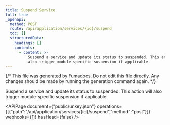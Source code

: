 ```yaml
---
title: Suspend Service
full: true
_openapi:
  method: POST
  route: /api/application/services/{id}/suspend
  toc: []
  structuredData:
    headings: []
    contents:
      - content: >-
          Suspend a service and update its status to suspended. This action will
          also trigger module-specific suspension if applicable.
---
```


{/* This file was generated by Fumadocs. Do not edit this file directly. Any changes should be made by running the generation command again. */}

Suspend a service and update its status to suspended. This action will also trigger module-specific suspension if applicable.

<APIPage document={"public/unkey.json"} operations={[{"path":"/api/application/services/{id}/suspend","method":"post"}]} webhooks={[]} hasHead={false} />